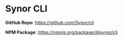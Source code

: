 # Synor CLI

**GitHub Repo**: https://github.com/Synor/cli

**NPM Package**: https://npmjs.org/package/@synor/cli
